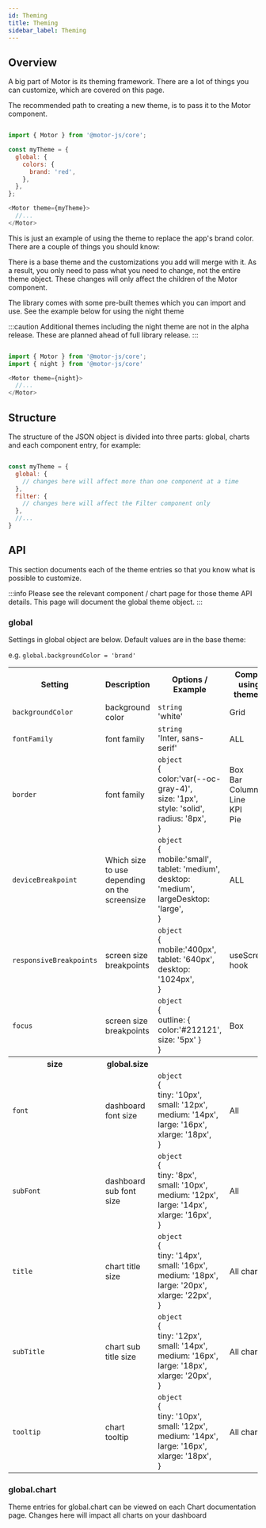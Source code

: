 ```yaml
---
id: Theming
title: Theming
sidebar_label: Theming
---
```


## Overview

A big part of Motor is its theming framework. There are a lot of things you can customize, which are covered on this page.

The recommended path to creating a new theme, is to pass it to the Motor component.

```javascript

import { Motor } from '@motor-js/core';

const myTheme = {
  global: {
    colors: {
      brand: 'red',
    },
  },
};

<Motor theme={myTheme}>
  //...
</Motor>

```

This is just an example of using the theme to replace the app's brand color. There are a couple of things you should know:

There is a base theme and the customizations you add will merge with it. 
As a result, you only need to pass what you need to change, not the entire theme object. 
These changes will only affect the children of the Motor component.

The library comes with some pre-built themes which you can import and use. See the example below for using the night theme

:::caution 
Additional themes including the night theme are not in the alpha release.
These are planned ahead of full library release.
:::

```javascript

import { Motor } from '@motor-js/core';
import { night } from '@motor-js/core'

<Motor theme={night}>
  //...
</Motor>

```


## Structure

The structure of the JSON object is divided into three parts: global, charts and each component entry, for example:

```javascript

const myTheme = {
  global: {
    // changes here will affect more than one component at a time
  },
  filter: {
    // changes here will affect the Filter component only
  },
  //...
}

```


## API

This section documents each of the theme entries so that you know what is possible to customize. 

:::info 
Please see the relevant component / chart page for those theme API details. This page will document the global theme object.
:::


### global

Settings in global object are below. Default values are in the base theme:

e.g. <code>global.backgroundColor = 'brand'</code>

<table>
  <tr>
    <th>Setting</th>
    <th>Description</th>
    <th>Options / Example</th>
    <th>Component using this theme entry</th>
  </tr>
  <tr>
    <td>
      <code>backgroundColor</code>
    </td>
    <td>background color</td>
    <td>
      <code>string</code>
      <br />
      'white'
    </td>
    <td>
    Grid
    </td>
  </tr>
  <tr>
    <td>
      <code>fontFamily</code>
    </td>
    <td>font family</td>
    <td>
      <code>string</code>
      <br />
      'Inter, sans-serif'
    </td>
    <td>
      ALL
    </td>
  </tr>
  <tr>
    <td>
      <code>border</code>
    </td>
    <td>font family</td>
    <td>
      <code>object</code>
      <br />
      &#123;
      <br />
      color&#58;'var(--oc-gray-4)',
      <br />
      size&#58; '1px',
      <br />
      style&#58; 'solid',
      <br />
      radius&#58; '8px',
      <br />
      &#125;
    </td>
    <td>
      Box <br />
      Bar <br />
      Column <br />
      Line <br />
      KPI <br />
      Pie
    </td>
  </tr>
  <tr>
    <td>
      <code>deviceBreakpoint</code>
    </td>
    <td>Which size to use depending on the screensize</td>
    <td>
      <code>object</code>
      <br />
      &#123;
      <br />
      mobile&#58;'small',
      <br />
      tablet&#58; 'medium',
      <br />
      desktop&#58; 'medium',
      <br />
      largeDesktop&#58; 'large',
      <br />
      &#125;
    </td>
    <td>
      ALL
    </td>
  </tr>
  <tr>
    <td>
      <code>responsiveBreakpoints</code>
    </td>
    <td>screen size breakpoints</td>
    <td>
      <code>object</code>
      <br />
      &#123;
      <br />
      mobile&#58;'400px',
      <br />
      tablet&#58; '640px',
      <br />
      desktop&#58; '1024px',
      <br />
      &#125;
    </td>
    <td>
     useScreenSize hook
    </td>
  </tr>
  <tr>
    <td>
      <code>focus</code>
    </td>
    <td>screen size breakpoints</td>
    <td>
      <code>object</code>
      <br />
      &#123;
      <br />
      outline&#58; 
      &#123;
      <br />
      color&#58;'#212121',
      <br />
      size&#58; '5px'
      &#125;
      <br />
      &#125;
    </td>
    <td>
     Box
    </td>
  </tr>
  <tr>
    <th>size</th>
    <th>global.size</th>
    <th></th>
    <th></th>
  </tr>
  <tr>
    <td>
      <code>font</code>
    </td>
    <td>dashboard font size</td>
    <td>
      <code>object</code>
      <br />
      &#123;
      <br />
      tiny&#58; '10px',
      <br />
      small&#58; '12px',
      <br />
      medium&#58; '14px',
      <br />
      large&#58; '16px',
      <br />
      xlarge&#58; '18px',
      <br />
      &#125;
    </td>
    <td>
     All
    </td>
  </tr>
  <tr>
    <td>
      <code>subFont</code>
    </td>
    <td>dashboard sub font size</td>
    <td>
      <code>object</code>
      <br />
      &#123;
      <br />
      tiny&#58; '8px',
      <br />
      small&#58; '10px',
      <br />
      medium&#58; '12px',
      <br />
      large&#58; '14px',
      <br />
      xlarge&#58; '16px',
      <br />
      &#125;
    </td>
    <td>
     All
    </td>
  </tr>
  <tr>
    <td>
      <code>title</code>
    </td>
    <td>chart title size</td>
    <td>
      <code>object</code>
      <br />
      &#123;
      <br />
      tiny&#58; '14px',
      <br />
      small&#58; '16px',
      <br />
      medium&#58; '18px',
      <br />
      large&#58; '20px',
      <br />
      xlarge&#58; '22px',
      <br />
      &#125;
    </td>
    <td>
     All charts
    </td>
  </tr>
  <tr>
    <td>
      <code>subTitle</code>
    </td>
    <td>chart sub title size</td>
    <td>
      <code>object</code>
      <br />
      &#123;
      <br />
      tiny&#58; '12px',
      <br />
      small&#58; '14px',
      <br />
      medium&#58; '16px',
      <br />
      large&#58; '18px',
      <br />
      xlarge&#58; '20px',
      <br />
      &#125;
    </td>
    <td>
     All charts
    </td>
  </tr>
  <tr>
    <td>
      <code>tooltip</code>
    </td>
    <td>chart tooltip</td>
    <td>
      <code>object</code>
      <br />
      &#123;
      <br />
      tiny&#58; '10px',
      <br />
      small&#58; '12px',
      <br />
      medium&#58; '14px',
      <br />
      large&#58; '16px',
      <br />
      xlarge&#58; '18px',
      <br />
      &#125;
    </td>
    <td>
     All charts
    </td>
  </tr>
</table>


### global.chart

Theme entries for global.chart can be viewed on each Chart documentation page. Changes here will impact all charts on your dashboard



